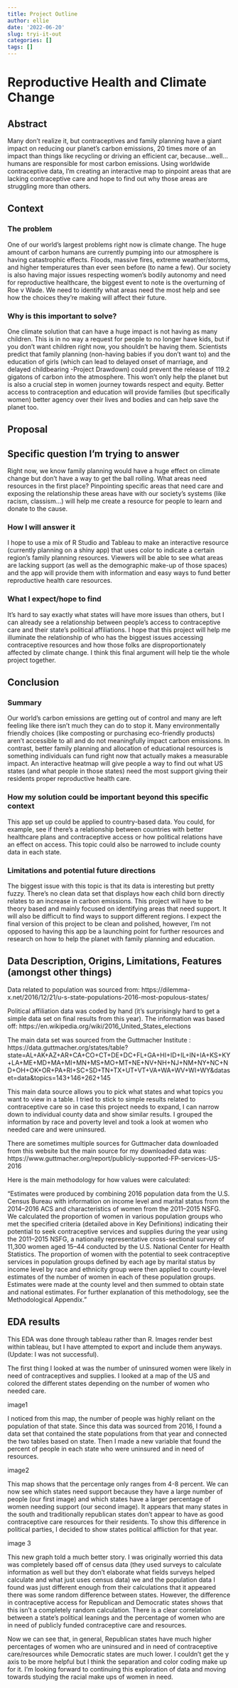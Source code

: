 ```yaml
---
title: Project Outline
author: ellie
date: '2022-06-20'
slug: tryi-it-out
categories: []
tags: []
---
```

# Reproductive Health and Climate Change

## Abstract

Many don’t realize it, but contraceptives and family planning have a giant impact on reducing our planet's carbon emissions, 20 times more of an impact than things like recycling or driving an efficient car, because...well... humans are responsible for most carbon emissions. Using worldwide contraceptive data, I'm creating an interactive map to pinpoint areas that are lacking contraceptive care and hope to find out why those areas are struggling more than others.    

## Context

### The problem
One of our world's largest problems right now is climate change. The huge amount of carbon humans are currently pumping into our atmosphere is having catastrophic effects. Floods, massive fires, extreme weather/storms, and higher temperatures than ever seen before (to name a few). Our society is also having major issues respecting women's bodily autonomy and need for reproductive healthcare, the biggest event to note is the overturning of Roe v Wade. We need to identify what areas need the most help and see how the choices they're making will affect their future.

### Why is this important to solve?
One climate solution that can have a huge impact is not having as many children. This is in no way a request for people to no longer have kids, but if you don't want children right now, you shouldn't be having them. Scientists predict that family planning (non-having babies if you don’t want to) and the education of girls (which can lead to delayed onset of marriage, and delayed childbearing -Project Drawdown) could prevent the release of 119.2 gigatons of carbon into the atmosphere. This won't only help the planet but is also a crucial step in women journey towards respect and equity. Better access to contraception and education will provide families (but specifically women) better agency over their lives and bodies and can help save the planet too. 

## Proposal 

## Specific question I'm trying to answer
Right now, we know family planning would have a huge effect on climate change but don’t have a way to get the ball rolling. What areas need resources in the first place? Pinpointing specific areas that need care and exposing the relationship these areas have with our society’s systems (like racism, classism…) will help me create a resource for people to learn and donate to the cause.

### How I will answer it
I hope to use a mix of R Studio and Tableau to make an interactive resource (currently planning on a shiny app) that uses color to indicate a certain region's family planning resources. Viewers will be able to see what areas are lacking support (as well as the demographic make-up of those spaces) and the app will provide them with information and easy ways to fund better reproductive health care resources.

### What I expect/hope to find
It's hard to say exactly what states will have more issues than others, but I can already see a relationship between people’s access to contraceptive care and their state’s political affiliations. I hope that this project will help me illuminate the relationship of who has the biggest issues accessing contraceptive resources and how those folks are disproportionately affected by climate change. I think this final argument will help tie the whole project together.

## Conclusion  

### Summary
Our world's carbon emissions are getting out of control and many are left feeling like there isn't much they can do to stop it. Many environmentally friendly choices (like composting or purchasing eco-friendly products) aren't accessible to all and do not meaningfully impact carbon emissions. In contrast, better family planning and allocation of educational resources is something individuals can fund right now that actually makes a measurable impact. An interactive heatmap will give people a way to find out what US states (and what people in those states) need the most support giving their residents proper reproductive health care.

### How my solution could be important beyond this specific context
This app set up could be applied to country-based data. You could, for example, see if there’s a relationship between countries with better healthcare plans and contraceptive access or how political relations have an effect on access. This topic could also be narrowed to include county data in each state.

### Limitations and potential future directions
The biggest issue with this topic is that its data is interesting but pretty fuzzy. There's no clean data set that displays how each child born directly relates to an increase in carbon emissions. This project will have to be theory based and mainly focused on identifying areas that need support. It will also be difficult to find ways to support different regions. I expect the final version of this project to be clean and polished, however, I'm not opposed to having this app be a launching point for further resources and research on how to help the planet with family planning and education. 

## Data Description, Origins, Limitations, Features (amongst other things)

Data related to population was sourced from:
https://dilemma-x.net/2016/12/21/u-s-state-populations-2016-most-populous-states/

Political affiliation data was coded by hand (it's surprisingly hard to get a simple data set on final results from this year). The information was based off: https://en.wikipedia.org/wiki/2016_United_States_elections

The main data set was sourced from the Guttmacher Institute : https://data.guttmacher.org/states/table?state=AL+AK+AZ+AR+CA+CO+CT+DE+DC+FL+GA+HI+ID+IL+IN+IA+KS+KY+LA+ME+MD+MA+MI+MN+MS+MO+MT+NE+NV+NH+NJ+NM+NY+NC+ND+OH+OK+OR+PA+RI+SC+SD+TN+TX+UT+VT+VA+WA+WV+WI+WY&dataset=data&topics=143+146+262+145

This main data source allows you to pick what states and what topics you want to view in a table. I tried to stick to simple results related to contraceptive care so in case this project needs to expand, I can narrow down to individual county data and show similar results. I grouped the information by race and poverty level and took a look at women who needed care and were uninsured.

There are sometimes multiple sources for Guttmacher data downloaded from this website but the main source for my downloaded data was: https://www.guttmacher.org/report/publicly-supported-FP-services-US-2016

Here is the main methodology for how values were calculated:

"Estimates were produced by combining 2016 population data from the U.S. Census Bureau with information on income level and marital status from the 2014–2016 ACS and characteristics of women from the 2011–2015 NSFG. We calculated the proportion of women in various population groups who met the specified criteria (detailed above in Key Definitions) indicating their potential to seek contraceptive services and supplies during the year using the 2011–2015 NSFG, a nationally representative cross-sectional survey of 11,300 women aged 15–44 conducted by the U.S. National Center for Health Statistics. The proportion of women with the potential to seek contraceptive services in population groups defined by each age by marital status by income level by race and ethnicity group were then applied to county-level estimates of the number of women in each of these population groups. Estimates were made at the county level and then summed to obtain state and national estimates. For further explanation of this methodology, see the Methodological Appendix."

## EDA results 
This EDA was done through tableau rather than R. Images render best within tableau, but I have attempted to export and include them anyways. (Update: I was not successful).

The first thing I looked at was the number of uninsured women were likely in need of contraceptives and supplies. I looked at a map of the US and colored the different states depending on the number of women who needed care.

image1

I noticed from this map, the number of people was highly reliant on the population of that state. Since this data was sourced from 2016, I found a data set that contained the state populations from that year and connected the two tables based on state. Then I made a new variable that found the percent of people in each state who were uninsured and in need of resources.

image2 

This map shows that the percentage only ranges from 4-8 percent. We can now see which states need support because they have a large number of people (our first image) and which states have a larger percentage of women needing support (our second image). It appears that many states in the south and traditionally republican states don't appear to have as good contraceptive care resources for their residents. To show this difference in political parties, I decided to show states political affliction for that year.

image 3

This new graph told a much better story. I was originally worried this data was completely based off of census data (they used surveys to calculate information as well but they don't elaborate what fields surveys helped calculate and what just uses census data) we and the population data I found was just different enough from their calculations that it appeared there was some random difference between states. However, the difference in contraceptive access for Republican and Democratic states shows that this isn't a completely random calculation. There is a clear correlation between a state's political leanings and the percentage of women who are in need of publicly funded contraceptive care and resources. 

Now we can see that, in general, Republican states have much higher percentages of women who are uninsured and in need of contraceptive care/resources while Democratic states are much lower. I couldn't get the y axis to be more helpful but I think the separation and color coding make up for it. I'm looking forward to continuing this exploration of data and moving towards studying the racial make ups of women in need.


